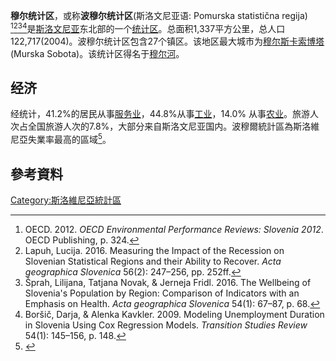 {{expand|time=2016-08-02T15:21:44+00:00}}
{{Infobox settlement
<!-- See Template:Infobox settlement for additional fields and descriptions -->
| name                    = 波穆爾統計區
| native_name             = Pomurska statistična regija
| native_name_lang        =
| settlement_type         = [[斯洛維尼亞統計區列表|統計區]]
| image_skyline           = MurskaSobota1.jpg
| imagesize               = 
| image_alt               = 
| image_caption           = 
| image_flag              = 
| flag_size               = 
| flag_alt                = 
| image_seal              = 
| seal_size               = 
| seal_alt                = 
| image_shield            = 
| shield_size             = 
| shield_alt              = 
| image_blank_emblem      = 
| blank_emblem_type       = 
| blank_emblem_size       = 
| blank_emblem_alt        = 
| nickname                = 
| motto                   = 
| image_map               = Mura Statistical Region in Slovenia.svg
| mapsize                 = 
| map_alt                 = 
| map_caption             = 
| image_map1              = 
| mapsize1                = 
| map_alt1                = 
| map_caption1            = 
| image_dot_map           = 
| dot_mapsize             = 
| dot_map_base_alt        = 
| dot_map_alt             = 
| dot_map_caption         = 
| dot_x = |dot_y = 
| pushpin_map             = 
| pushpin_label_position  = 
| pushpin_map_alt         = 
| pushpin_mapsize         = 
| pushpin_map_caption     = 
| latd  = |latm  = |lats  = |latNS  = 
| longd = |longm = |longs = |longEW = 
| coor_pinpoint           = 
| coordinates_type        = 
| coordinates_display     = 
| coordinates_footnotes   = 
| subdivision_type        = [[斯洛維尼亞行政區劃|區]]
| subdivision_name        = 27
| subdivision_type1       = 
| subdivision_name1       = 
| subdivision_type2       = 
| subdivision_name2       = 
| established_title       = 
| established_date        = 
| founder                 = 
| named_for               = 
| seat_type               = 最大城市
| seat                    = [[穆爾斯卡索博塔|穆爾斯卡索博塔]]
| government_footnotes    = 
| government_type         = 
| leader_party            = 
| leader_title            = 
| leader_name             = 
| leader_title1           = 
| leader_name1            = 
| total_type              = 
| unit_pref               = 
| area_magnitude          = 
| area_footnotes          = 
| area_total_km2          = 1337
| area_total_sq_mi        = 
| area_total_dunam        = 
| area_land_km2           = 
| area_land_sq_mi         = 
| area_water_km2          = 
| area_water_sq_mi        = 
| area_water_percent      = 
| elevation_footnotes     = 
| elevation_m             = 
| elevation_ft            = 
| population_footnotes    = 
| population_total        = 116434
| population_as_of        = 2015
| population_density_km2  = auto
| population_density_sq_mi= 
| population_est          = 
| pop_est_as_of           = 
| population_demonym      =
| population_note         = 
| timezone1               = 
| utc_offset1             = 
| timezone1_DST           = 
| utc_offset1_DST         = 
| postal_code_type        = 
| postal_code             = 
| area_code_type          = 
| area_code               = 
| website                 = 
| footnotes               = 
}}

'''穆尔统计区'''，或称'''波穆尔统计区'''(斯洛文尼亚语: Pomurska statistična regija) <ref>OECD. 2012. ''OECD Environmental Performance Reviews: Slovenia 2012''. OECD Publishing, p. 324.</ref><ref>Lapuh, Lucija. 2016. Measuring the Impact of the Recession on Slovenian Statistical Regions and their Ability to Recover. ''Acta geographica Slovenica'' 56(2): 247–256, pp. 252ff.</ref><ref>Šprah, Lilijana, Tatjana Novak, & Jerneja Fridl. 2016. The Wellbeing of Slovenia's Population by Region: Comparison of Indicators with an Emphasis on Health. ''Acta geographica Slovenica'' 54(1): 67–87, p. 68.</ref><ref>Boršič, Darja, & Alenka Kavkler. 2009. Modeling Unemployment Duration in Slovenia Using Cox Regression Models. ''Transition Studies Review'' 54(1): 145–156, p. 148.</ref>是[[斯洛文尼亚|斯洛文尼亚]]东北部的一个[[统计区|统计区]]。总面积1,337平方公里，总人口122,717(2004)。波穆尔统计区包含27个镇区。该地区最大城市为[[穆尔斯卡索博塔|穆尔斯卡索博塔]](Murska Sobota)。该统计区得名于[[穆尔河|穆尔河]]。

== 经济 ==
经统计，41.2%的居民从事[[服务业|服务业]]，44.8%从事[[工业|工业]]，14.0% 从事[[农业|农业]]。旅游人次占全国旅游人次的7.8%，大部分来自斯洛文尼亚国内。波穆爾統計區為斯洛維尼亞失業率最高的區域<ref>{{cite web |url=http://www.stat.si/eng/novica_prikazi.aspx?id=3687 |title=Labour force, Slovenia, November 2010 - final data |publisher=Statistical Office of the Republic of Slovenia |date=18 January 2011 |accessdate=10 February 2011 |archive-date=2014-11-17 |archive-url=https://web.archive.org/web/20141117061844/https://www.stat.si/eng/novica_prikazi.aspx?id=3687 |dead-url=no }}</ref>。

==參考資料==
{{reflist}}

{{Regions of Slovenia}}

[[Category:斯洛維尼亞統計區|Category:斯洛維尼亞統計區]]
